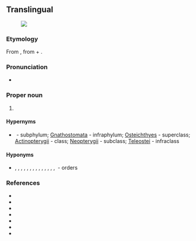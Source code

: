 ==Translingual==
[[File:Menidia beryllina.jpeg|thumb|{{taxlink|Menidia beryllina|species|noshow=1}}]]

===Etymology===
From {{der|mul|NL.|-}}, from {{der|mul|grc|ἄκανθα||spine}} + {{m|grc|πτερύγιον||wing, fin}}.

===Pronunciation===
* {{a|US}} {{IPA|/æˌkænˌθɑp.təˈɹɪd͡ʒ.i.aɪ/|/æˌkənˌθɑp.təˈɹɪd͡ʒ.i.aɪ/|lang=mul}}

===Proper noun===
{{taxoninfl}}

# {{taxon|superorder|subclass|Teleostei|[[fish]]es having some of the [[ray]]s of the [[dorsal]], [[ventral]], and [[anal]] [[fin]]s [[unarticulated]] and [[spinelike]], as the [[perch]]}}

====Hypernyms====
* {{sense|superorder}} {{ll|mul|Vertebrata}}&nbsp;- subphylum; [[Gnathostomata]]&nbsp;- infraphylum; [[Osteichthyes]]&nbsp;- superclass; [[Actinopterygii]]&nbsp;- class; [[Neopterygii]]&nbsp;- subclass; [[Teleostei]]&nbsp;- infraclass

====Hyponyms====
* {{sense|superorder}} {{ll|mul|Atheriniformes}}, {{ll|mul|Beloniformes}}, {{ll|mul|Beryciformes}}, {{ll|mul|Cetomimiformes}}, {{ll|mul|Cyprinodontiformes}}, {{ll|mul|Gasterosteiformes}}, {{ll|mul|Mugiliformes}}, {{ll|mul|Perciformes}}, {{ll|mul|Pleuronectiformes}}, {{ll|mul|Scorpaeniformes}}, {{ll|mul|Stephanoberyciformes}}, {{ll|mul|Synbranchiformes}}, {{ll|mul|Syngnathiformes}}, {{ll|mul|Tetraodontiformes}}, {{ll|mul|Zeiformes}}&nbsp;- orders

===References===
* {{pedia}}
* {{specieslite}}
* {{comcatlite}}
* {{R:ITIS|166082}}
* {{R:TOL|Acanthopterygii}}
* {{R:EOL|8228}}
* {{R:NCBI|32455}}